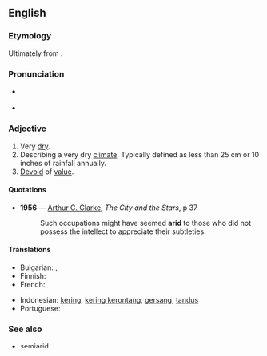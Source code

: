 ==English==

===Etymology===
Ultimately from {{etyl|la}} {{term|aridus||dry}}.

===Pronunciation===
* {{a|UK}} {{IPA|/ˈæ.ɹɪd/}} {{SAMPA|/{.rId/}}
* {{audio|en-us-arid.ogg|Audio (US)}}

===Adjective===
{{en-adj|arid|er|more}}
{{wikipedia}}

# Very [[dry]].
# Describing a very dry [[climate]].  Typically defined as less than 25 cm or 10 inches of rainfall annually.
# [[devoid|Devoid]] of [[value]].

====Quotations====
* '''1956''' — [[w:Arthur C. Clarke|Arthur C. Clarke]], ''The City and the Stars'', p 37
*: Such occupations might have seemed '''arid''' to those who did not possess the intellect to appreciate their subtleties.

====Translations====
{{trans-top|very dry}}
* Bulgarian: {{t|bg|сух|sc=Cyrl}},  {{t|bg|безводен|sc=Cyrl}}
* Finnish: {{t+|fi|kuiva}}
* French: {{t+|fr|aride}}
{{trans-mid}}
* Indonesian: [[kering]], [[kering kerontang]], [[gersang]], [[tandus]]
* Portuguese: {{t+|pt|árido}}
{{trans-bottom}}

===See also===
* [[semiarid]]

===Anagrams===
* [[raid]]

[[ar:arid]]
[[de:arid]]
[[et:arid]]
[[fa:arid]]
[[fr:arid]]
[[gl:arid]]
[[io:arid]]
[[id:arid]]
[[it:arid]]
[[hu:arid]]
[[pl:arid]]
[[ru:arid]]
[[sv:arid]]
[[ta:arid]]
[[te:arid]]
[[vi:arid]]
[[zh:arid]]